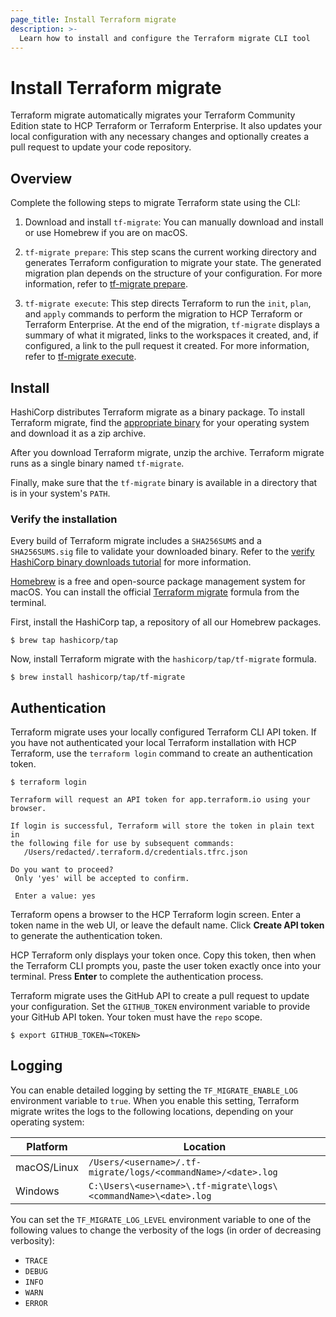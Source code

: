 ```yaml
---
page_title: Install Terraform migrate
description: >-
  Learn how to install and configure the Terraform migrate CLI tool
---
```


# Install Terraform migrate

Terraform migrate automatically migrates your Terraform Community Edition state to HCP Terraform or Terraform Enterprise. It also updates your local configuration with any necessary changes and optionally creates a pull request to update your code repository.


## Overview

Complete the following steps to migrate Terraform state using the CLI:

1. Download and install `tf-migrate`: You can manually download and install or use Homebrew if you are on macOS. 
1. `tf-migrate prepare`: This step scans the current working directory and generates Terraform configuration to migrate your state. The generated migration plan depends on the structure of your configuration. For more information, refer to [tf-migrate prepare](/terraform/cloud-docs/migrate/tf-migrate/reference/prepare).

1. `tf-migrate execute`: This step directs Terraform to run the `init`, `plan`, and `apply` commands to perform the migration to HCP Terraform or Terraform Enterprise. At the end of the migration, `tf-migrate` displays a summary of what it migrated, links to the workspaces it created, and, if configured, a link to the pull request it created. For more information, refer to [tf-migrate execute](/terraform/cloud-docs/migrate/tf-migrate/reference/execute).

## Install

<Tabs>

<Tab heading="Manual installation">

HashiCorp distributes Terraform migrate as a binary package. To install Terraform migrate, find the [appropriate binary](https://releases.hashicorp.com/tf-migrate/) for your operating system and download it as a zip archive.

After you download Terraform migrate, unzip the archive. Terraform migrate runs as a single binary named `tf-migrate`.

Finally, make sure that the `tf-migrate` binary is available in a directory that is in your system's `PATH`. 

### Verify the installation

Every build of Terraform migrate includes a `SHA256SUMS` and a `SHA256SUMS.sig` file to validate your downloaded binary. Refer to the [verify HashiCorp binary downloads tutorial](https://developer.hashicorp.com/well-architected-framework/operational-excellence/verify-hashicorp-binary) for more information.

</Tab>

<Tab heading="Homebrew of macOS">

[Homebrew](https://brew.sh/) is a free and open-source package management system for macOS. You can install the official [Terraform migrate](https://github.com/hashicorp/homebrew-tap) formula from the terminal.

First, install the HashiCorp tap, a repository of all our Homebrew packages.

```
$ brew tap hashicorp/tap
```

Now, install Terraform migrate with the `hashicorp/tap/tf-migrate` formula.

```
$ brew install hashicorp/tap/tf-migrate
```

</Tab>

</Tabs>

## Authentication

Terraform migrate uses your locally configured Terraform CLI API token. If you have not authenticated your local Terraform installation with HCP Terraform, use the `terraform login` command to create an authentication token.

```
$ terraform login

Terraform will request an API token for app.terraform.io using your browser.

If login is successful, Terraform will store the token in plain text in
the following file for use by subsequent commands:
   /Users/redacted/.terraform.d/credentials.tfrc.json

Do you want to proceed?
 Only 'yes' will be accepted to confirm.

 Enter a value: yes
```

Terraform opens a browser to the HCP Terraform login screen. Enter a token name in the web UI, or leave the default name. Click **Create API token** to generate the authentication token.

HCP Terraform only displays your token once. Copy this token, then when the Terraform CLI prompts you, paste the user token exactly once into your terminal. Press **Enter** to complete the authentication process.

Terraform migrate uses the GitHub API to create a pull request to update your configuration. Set the `GITHUB_TOKEN` environment variable to provide your GitHub API token. Your token must have the `repo` scope.

```
$ export GITHUB_TOKEN=<TOKEN>
```

## Logging

You can enable detailed logging by setting the `TF_MIGRATE_ENABLE_LOG` environment variable to `true`. When you enable this setting, Terraform migrate writes the logs to the following locations, depending on your operating system:

| Platform | Location |
| -------- | -------- |
| macOS/Linux | `/Users/<username>/.tf-migrate/logs/<commandName>/<date>.log` |
| Windows | `C:\Users\<username>\.tf-migrate\logs\<commandName>\<date>.log` |

You can set the `TF_MIGRATE_LOG_LEVEL` environment variable to one of the following values to change the verbosity of the logs (in order of decreasing verbosity): 

- `TRACE`
- `DEBUG` 
- `INFO` 
- `WARN`
- `ERROR`